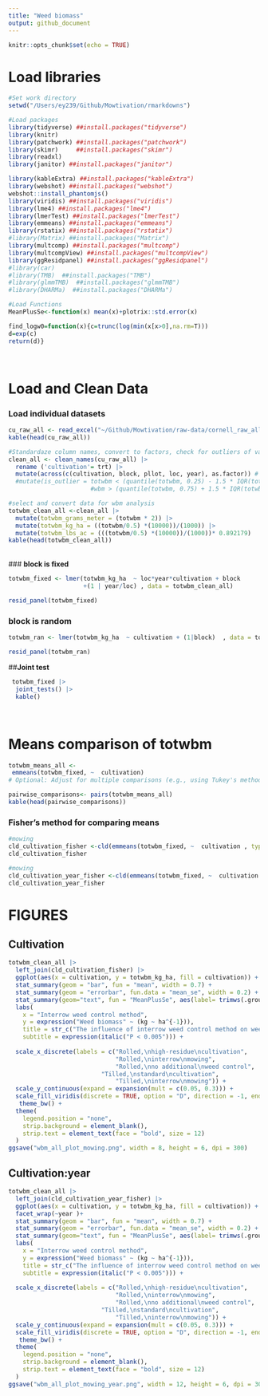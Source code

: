 ```yaml
---
title: "Weed biomass"
output: github_document
---
```


```r
knitr::opts_chunk$set(echo = TRUE)
```
# **Load libraries**

```r
#Set work directory
setwd("/Users/ey239/Github/Mowtivation/rmarkdowns")

#Load packages 
library(tidyverse) ##install.packages("tidyverse")
library(knitr)
library(patchwork) ##install.packages("patchwork")
library(skimr)     ##install.packages("skimr")
library(readxl)
library(janitor) ##install.packages("janitor")

library(kableExtra) ##install.packages("kableExtra")
library(webshot) ##install.packages("webshot")
webshot::install_phantomjs()
library(viridis) ##install.packages("viridis")
library(lme4) ##install.packages("lme4")
library(lmerTest) ##install.packages("lmerTest")
library(emmeans) ##install.packages("emmeans")
library(rstatix) ##install.packages("rstatix")
#library(Matrix) ##install.packages("Matrix")
library(multcomp) ##install.packages("multcomp")
library(multcompView) ##install.packages("multcompView")
library(ggResidpanel) ##install.packages("ggResidpanel")
#library(car)
#library(TMB)  ##install.packages("TMB")
#library(glmmTMB)  ##install.packages("glmmTMB")
#library(DHARMa)  ##install.packages("DHARMa")

#Load Functions
MeanPlusSe<-function(x) mean(x)+plotrix::std.error(x)

find_logw0=function(x){c=trunc(log(min(x[x>0],na.rm=T)))
d=exp(c)
return(d)}
```
<br>

# **Load and Clean Data**

### **Load individual datasets**

``` r
cu_raw_all <- read_excel("~/Github/Mowtivation/raw-data/cornell_raw_all.xlsx")
kable(head(cu_raw_all))

```


```r


#Standardaze column names, convert to factors, check for outliers of variable**
clean_all <- clean_names(cu_raw_all) |>  
  rename ('cultivation'= trt) |> 
  mutate(across(c(cultivation, block, pllot, loc, year), as.factor)) #|> 
  #mutate(is_outlier = totwbm < (quantile(totwbm, 0.25) - 1.5 * IQR(totwbm)) |
                       #wbm > (quantile(totwbm, 0.75) + 1.5 * IQR(totwbm)))

#select and convert data for wbm analysis
totwbm_clean_all <-clean_all |>              
  mutate(totwbm_grams_meter = (totwbm * 2)) |> 
  mutate(totwbm_kg_ha = ((totwbm/0.5) *(10000))/(1000)) |>
  mutate(totwbm_lbs_ac = (((totwbm/0.5) *(10000))/(1000))* 0.892179)
kable(head(totwbm_clean_all)) 
```
<br>
### **block is fixed**
```r
totwbm_fixed <- lmer(totwbm_kg_ha  ~ loc*year*cultivation + block 
                     +(1 | year/loc) , data = totwbm_clean_all)

resid_panel(totwbm_fixed)
```
### **block is random**
```r
totwbm_ran <- lmer(totwbm_kg_ha  ~ cultivation + (1|block)  , data = totwbm_clean_all)

resid_panel(totwbm_ran)
```

##**Joint test**
```r
 totwbm_fixed |> 
  joint_tests() |> 
  kable()  
```
<br>

# **Means comparison of totwbm**

```r
totwbm_means_all <- 
 emmeans(totwbm_fixed, ~  cultivation)
# Optional: Adjust for multiple comparisons (e.g., using Tukey's method)

pairwise_comparisons<- pairs(totwbm_means_all) 
kable(head(pairwise_comparisons))
```
### **Fisher's method for comparing means**

```r
#mowing
cld_cultivation_fisher <-cld(emmeans(totwbm_fixed, ~  cultivation , type = "response"), Letters = letters, sort = TRUE, adjust="none", reversed=TRUE)
cld_cultivation_fisher
```

```r
#mowing
cld_cultivation_year_fisher <-cld(emmeans(totwbm_fixed, ~  cultivation|year , type = "response"), Letters = letters, sort = TRUE, adjust="none", reversed=TRUE)
cld_cultivation_year_fisher
```

# **FIGURES**

## **Cultivation**

```r
totwbm_clean_all |> 
  left_join(cld_cultivation_fisher) |> 
  ggplot(aes(x = cultivation, y = totwbm_kg_ha, fill = cultivation)) +
  stat_summary(geom = "bar", fun = "mean", width = 0.7) +
  stat_summary(geom = "errorbar", fun.data = "mean_se", width = 0.2) +
  stat_summary(geom="text", fun = "MeanPlusSe", aes(label= trimws(.group)),size=6.5,vjust=-0.5) +
  labs(
    x = "Interrow weed control method",
    y = expression("Weed biomass" ~ (kg ~ ha^{-1})),
    title = str_c("The influence of interrow weed control method on weed biomass"),
    subtitle = expression(italic("P < 0.005"))) +
  
  scale_x_discrete(labels = c("Rolled,\nhigh-residue\ncultivation",
                              "Rolled,\ninterrow\nmowing",
                              "Rolled,\nno additional\nweed control",
                          "Tilled,\nstandard\ncultivation",
                              "Tilled,\ninterrow\nmowing")) +
  scale_y_continuous(expand = expansion(mult = c(0.05, 0.3))) +
  scale_fill_viridis(discrete = TRUE, option = "D", direction = -1, end = 0.9, begin = 0.1) +
   theme_bw() +
  theme(
    legend.position = "none",
    strip.background = element_blank(),
    strip.text = element_text(face = "bold", size = 12)
  )
ggsave("wbm_all_plot_mowing.png", width = 8, height = 6, dpi = 300)
```

## **Cultivation:year**

```r
totwbm_clean_all |> 
  left_join(cld_cultivation_year_fisher) |> 
  ggplot(aes(x = cultivation, y = totwbm_kg_ha, fill = cultivation)) +
  facet_wrap(~year )+
  stat_summary(geom = "bar", fun = "mean", width = 0.7) +
  stat_summary(geom = "errorbar", fun.data = "mean_se", width = 0.2) +
  stat_summary(geom="text", fun = "MeanPlusSe", aes(label= trimws(.group)),size=6.5,vjust=-0.5) +
  labs(
    x = "Interrow weed control method",
    y = expression("Weed biomass" ~ (kg ~ ha^{-1})),
    title = str_c("The influence of interrow weed control method on weed biomass"),
    subtitle = expression(italic("P < 0.005"))) +
  
  scale_x_discrete(labels = c("Rolled,\nhigh-residue\ncultivation",
                              "Rolled,\ninterrow\nmowing",
                              "Rolled,\nno additional\nweed control",
                          "Tilled,\nstandard\ncultivation",
                              "Tilled,\ninterrow\nmowing")) +
  scale_y_continuous(expand = expansion(mult = c(0.05, 0.3))) +
  scale_fill_viridis(discrete = TRUE, option = "D", direction = -1, end = 0.9, begin = 0.1) +
   theme_bw() +
  theme(
    legend.position = "none",
    strip.background = element_blank(),
    strip.text = element_text(face = "bold", size = 12)
  )
ggsave("wbm_all_plot_mowing_year.png", width = 12, height = 6, dpi = 300)
```
